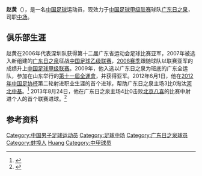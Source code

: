 {{Infobox football biography
| name= 赵黄
| image = 
| birth_date  = {{birth date and age|1989|1|2|df=yes}}
| birth_place = [[中国|中国]][[安徽省|安徽省]][[蚌埠市|蚌埠市]]
| height = {{height|m=1.82}}
| position = [[中场|中场]]
| currentclub = [[广东日之泉足球俱乐部|广东日之泉]]
| clubnumber = 15
| youthyears1= 
| youthclubs1= 广东青年
| years1= 2007–
| clubs1= [[广东日之泉足球俱乐部|广东日之泉]]
| caps1 = 53 | goals1 = 0
| nationalyears1= 
| nationalteam1= 
| nationalcaps1= 
| nationalgoals1 = 
| pcupdate = 2013年3月1日
| ntupdate =
}}
'''赵黄'''（{{bd|1989年|1月2日|catIdx=Zhao, Huang}}），是一名[[中国|中国]][[足球|足球]]运动员，现效力于[[中国足球甲级联赛|中国足球甲级联赛]]球队[[广东日之泉足球俱乐部|广东日之泉]]，司职[[中场|中场]]。

==俱乐部生涯==
赵黄在2006年代表深圳队获得第十二届广东省运动会足球比赛亚军，2007年被选入新组建的[[广东日之泉|广东日之泉]]征战[[中国足球乙级联赛|中国足球乙级联赛]]，[[2008年中国足球乙级联赛|2008赛季]]跟随球队以联赛亚军的成绩升上[[中国足球甲级联赛|中国足球甲级联赛]]。2009年，他入选以广东日之泉为班底的广东全运队，参加在山东举行的[[中華人民共和國第十一屆全運會足球比賽|第十一屆全運會]]，并获得亚军。2012年6月1日，他在[[2012年中国足协杯|2012年中国足协杯]]第二轮射进职业生涯的首个进球，帮助广东日之泉主场3比0淘汰[[河北中基足球俱乐部|河北中基]]。<ref>{{Cite web |url=http://sports.sina.com.cn/b/2012-06-01/17546083753.shtml |title=足协杯-樊群霄梅开二度 日之泉3-0胜河北将战贵州 |access-date=2013-05-02 |archive-date=2018-10-06 |archive-url=https://web.archive.org/web/20181006103556/http://sports.sina.com.cn/b/2012-06-01/17546083753.shtml |dead-url=no }}</ref> 2013年8月24日，他在广东日之泉主场4比0击败[[北京八喜联合竞技足球俱乐部|北京八喜]]的比赛中射进个人的首个联赛进球。<ref>{{Cite web |url=http://sports.sohu.com/20130824/n384979751.shtml |title=中甲-陈肇麒两球多利赵黄添彩 日之泉4-0胜八喜 |access-date=2013-09-04 |archive-date=2018-10-06 |archive-url=https://web.archive.org/web/20181006103553/http://sports.sohu.com/20130824/n384979751.shtml |dead-url=no }}</ref>

==参考资料==
{{reflist}}

{{2010年广东日之泉名单}}
{{2011年中甲分类名单日之泉}}
{{2012年中甲分类名单日之泉}}
{{2013年中甲分类名单日之泉}}
{{2014年中甲分类名单日之泉}}
{{2015年中乙分类名单安徽力天}}
{{2016年中乙分类名单黑龙江}}
{{2017年中乙分类名单海南}}
{{2018年中乙分类名单海南}}

{{DEFAULTSORT:Zhao, Huang}}
[[Category:中国男子足球运动员|Category:中国男子足球运动员]]
[[Category:足球中场|Category:足球中场]]
[[Category:广东日之泉球员|Category:广东日之泉球员]]
[[Category:蚌埠人|Category:蚌埠人]]
[[Category:赵姓|Huang]]
[[Category:中甲球员|Category:中甲球员]]